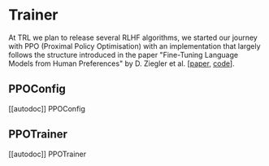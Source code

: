 # Trainer

At TRL we plan to release several RLHF algorithms, we started our journey with PPO (Proximal Policy Optimisation) with an implementation that largely follows  the structure introduced in the paper "Fine-Tuning Language Models from Human Preferences" by D. Ziegler et al. [[paper](https://arxiv.org/pdf/1909.08593.pdf), [code](https://github.com/openai/lm-human-preferences)].

## PPOConfig

[[autodoc]] PPOConfig

## PPOTrainer

[[autodoc]] PPOTrainer

